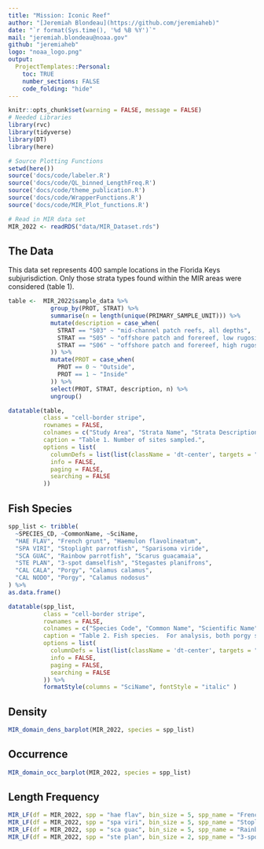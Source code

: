 ```yaml
---
title: "Mission: Iconic Reef"
author: "[Jeremiah Blondeau](https://github.com/jeremiaheb)"
date: "`r format(Sys.time(), '%d %B %Y')`"
mail: "jeremiah.blondeau@noaa.gov"
github: "jeremiaheb"
logo: "noaa_logo.png"
output:
  ProjectTemplates::Personal:
    toc: TRUE
    number_sections: FALSE
    code_folding: "hide"
---
```


```r
knitr::opts_chunk$set(warning = FALSE, message = FALSE)
# Needed Libraries
library(rvc)
library(tidyverse)
library(DT)
library(here)

# Source Plotting Functions
setwd(here())
source('docs/code/labeler.R')
source('docs/code/QL_binned_LengthFreq.R')
source('docs/code/theme_publication.R')
source('docs/code/WrapperFunctions.R')
source('docs/code/MIR_Plot_functions.R')

# Read in MIR data set
MIR_2022 <- readRDS("data/MIR_Dataset.rds")
```

## The Data

This data set represents 400 sample locations in the Florida Keys subjurisdiction. Only those strata types found within the MIR areas were considered (table 1).

```r
table <-  MIR_2022$sample_data %>%
            group_by(PROT, STRAT) %>%
            summarise(n = length(unique(PRIMARY_SAMPLE_UNIT))) %>%
            mutate(description = case_when(
              STRAT == "S03" ~ "mid-channel patch reefs, all depths",
              STRAT == "S05" ~ "offshore patch and forereef, low rugosity, <12m",
              STRAT == "S06" ~ "offshore patch and forereef, high rugosity, <12m"
            )) %>%
            mutate(PROT = case_when(
              PROT == 0 ~ "Outside",
              PROT == 1 ~ "Inside"
            )) %>% 
            select(PROT, STRAT, description, n) %>%
            ungroup()

datatable(table, 
          class = "cell-border stripe", 
          rownames = FALSE,
          colnames = c("Study Area", "Strata Name", "Strata Description", "Sample Number"),
          caption = "Table 1. Number of sites sampled.",
          options = list(
            columnDefs = list(list(className = 'dt-center', targets = "_all")),
            info = FALSE,
            paging = FALSE,
            searching = FALSE
          ))

```

## Fish Species

```r
spp_list <- tribble(
  ~SPECIES_CD, ~CommonName, ~SciName,
  "HAE FLAV", "French grunt", "Haemulon flavolineatum",
  "SPA VIRI", "Stoplight parrotfish", "Sparisoma viride",
  "SCA GUAC", "Rainbow parrotfish", "Scarus guacamaia", 
  "STE PLAN", "3-spot damselfish", "Stegastes planifrons",
  "CAL CALA", "Porgy", "Calamus calamus",
  "CAL NODO", "Porgy", "Calamus nodosus"
) %>%
as.data.frame()

datatable(spp_list,
          class = "cell-border stripe",
          rownames = FALSE,
          colnames = c("Species Code", "Common Name", "Scientific Name"),
          caption = "Table 2. Fish species.  For analysis, both porgy species were combined ",
          options = list(
            columnDefs = list(list(className = 'dt-center', targets = "_all")),
            info = FALSE,
            paging = FALSE,
            searching = FALSE
          )) %>%
          formatStyle(columns = "SciName", fontStyle = "italic" )
```

## Density
```r
MIR_domain_dens_barplot(MIR_2022, species = spp_list)
```

## Occurrence
```r
MIR_domain_occ_barplot(MIR_2022, species = spp_list)
```

## Length Frequency
```r
MIR_LF(df = MIR_2022, spp = "hae flav", bin_size = 5, spp_name = "French grunt")
MIR_LF(df = MIR_2022, spp = "spa viri", bin_size = 5, spp_name = "Stoplight parrotfish")
MIR_LF(df = MIR_2022, spp = "sca guac", bin_size = 5, spp_name = "Rainbow parrotfish")
MIR_LF(df = MIR_2022, spp = "ste plan", bin_size = 2, spp_name = "3-spot damselfish")
```



